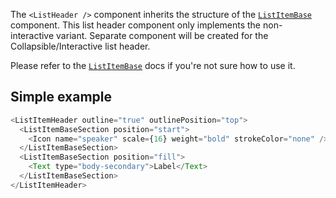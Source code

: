 The `<ListHeader />` component inherits the structure of the [`ListItemBase`](/docs/momentum-ui-listitembase--example) component. This list header component only implements the non-interactive variant.
Separate component will be created for the Collapsible/Interactive list header.

Please refer to the [`ListItemBase`](/docs/momentum-ui-listitembase--example) docs if you're not sure how to use it.

## Simple example

```js
<ListItemHeader outline="true" outlinePosition="top">
  <ListItemBaseSection position="start">
    <Icon name="speaker" scale={16} weight="bold" strokeColor="none" />
  </ListItemBaseSection>
  <ListItemBaseSection position="fill">
    <Text type="body-secondary">Label</Text>
  </ListItemBaseSection>
</ListItemHeader>
```
